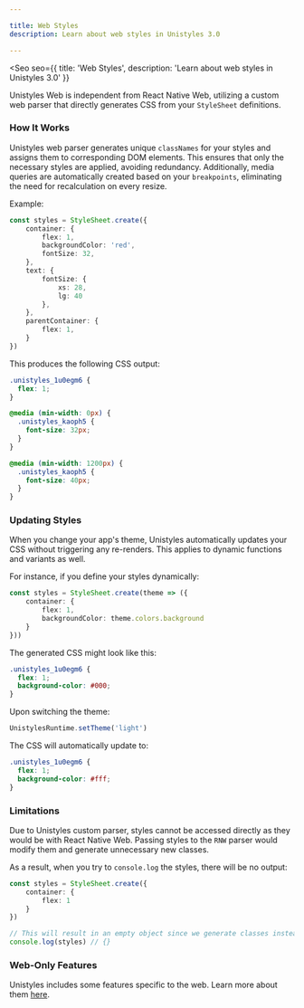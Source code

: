 ```yaml
---

title: Web Styles
description: Learn about web styles in Unistyles 3.0

---
```



<Seo
    seo={{
        title: 'Web Styles',
        description: 'Learn about web styles in Unistyles 3.0'
    }}
>

Unistyles Web is independent from React Native Web, utilizing a custom web parser that directly generates CSS from your `StyleSheet` definitions.

### How It Works

Unistyles web parser generates unique `classNames` for your styles and assigns them to corresponding DOM elements. This ensures that only the necessary styles are applied, avoiding redundancy. Additionally, media queries are automatically created based on your `breakpoints`, eliminating the need for recalculation on every resize.

Example:

```ts
const styles = StyleSheet.create({
    container: {
        flex: 1,
        backgroundColor: 'red',
        fontSize: 32,
    },
    text: {
        fontSize: {
            xs: 28,
            lg: 40
        },
    },
    parentContainer: {
        flex: 1,
    }
})
```

This produces the following CSS output:

```css
.unistyles_1u0egm6 {
  flex: 1;
}

@media (min-width: 0px) {
  .unistyles_kaoph5 {
    font-size: 32px;
  }
}

@media (min-width: 1200px) {
  .unistyles_kaoph5 {
    font-size: 40px;
  }
}
```

### Updating Styles

When you change your app's theme, Unistyles automatically updates your CSS without triggering any re-renders. This applies to dynamic functions and variants as well.

For instance, if you define your styles dynamically:

```ts
const styles = StyleSheet.create(theme => ({
    container: {
        flex: 1,
        backgroundColor: theme.colors.background
    }
}))
```

The generated CSS might look like this:

```css
.unistyles_1u0egm6 {
  flex: 1;
  background-color: #000;
}
```

Upon switching the theme:

```ts
UnistylesRuntime.setTheme('light')
```

The CSS will automatically update to:

```css
.unistyles_1u0egm6 {
  flex: 1;
  background-color: #fff;
}
```

### Limitations

Due to Unistyles custom parser, styles cannot be accessed directly as they would be with React Native Web. Passing styles to the `RNW` parser would modify them and generate unnecessary new classes.

As a result, when you try to `console.log` the styles, there will be no output:

```ts
const styles = StyleSheet.create({
    container: {
        flex: 1
    }
})

// This will result in an empty object since we generate classes instead of inline styles
console.log(styles) // {}
```

### Web-Only Features

Unistyles includes some features specific to the web. Learn more about them [here](/v3/references/web-only).

</Seo>
